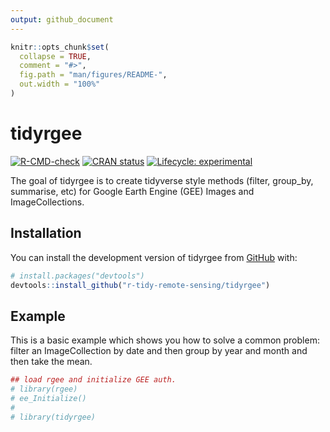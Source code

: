 ```yaml
---
output: github_document
---
```


<!-- README.md is generated from README.Rmd. Please edit that file -->

```r
knitr::opts_chunk$set(
  collapse = TRUE,
  comment = "#>",
  fig.path = "man/figures/README-",
  out.width = "100%"
)
```

# tidyrgee

<!-- badges: start -->
[![R-CMD-check](https://github.com/r-tidy-remote-sensing/tidyrgee/workflows/R-CMD-check/badge.svg)](https://github.com/r-tidy-remote-sensing/tidyrgee/actions)
[![CRAN status](https://www.r-pkg.org/badges/version/tidyrgee)](https://CRAN.R-project.org/package=tidyrgee)
[![Lifecycle: experimental](https://img.shields.io/badge/lifecycle-experimental-orange.svg)](https://lifecycle.r-lib.org/articles/stages.html#experimental)
<!-- badges: end -->

The goal of tidyrgee is to create tidyverse style methods (filter, group_by, summarise, etc) for Google Earth Engine (GEE) Images and ImageCollections. 

## Installation

You can install the development version of tidyrgee from [GitHub](https://github.com/) with:

``` r
# install.packages("devtools")
devtools::install_github("r-tidy-remote-sensing/tidyrgee")
```

## Example

This is a basic example which shows you how to solve a common problem: filter an ImageCollection by date and then group by year and month and then take the mean.  

```r

## load rgee and initialize GEE auth.
# library(rgee)
# ee_Initialize()
# 
# library(tidyrgee)




```

